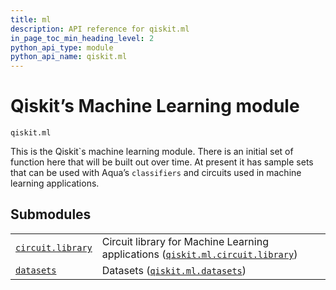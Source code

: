 ```yaml
---
title: ml
description: API reference for qiskit.ml
in_page_toc_min_heading_level: 2
python_api_type: module
python_api_name: qiskit.ml
---
```


<span id="module-qiskit.ml" />

<span id="qiskit-ml" />

# Qiskit’s Machine Learning module

`qiskit.ml`

This is the Qiskit\`s machine learning module. There is an initial set of function here that will be built out over time. At present it has sample sets that can be used with Aqua’s `classifiers` and circuits used in machine learning applications.

## Submodules

|                                                                                                             |                                                                                                                                                                           |
| ----------------------------------------------------------------------------------------------------------- | ------------------------------------------------------------------------------------------------------------------------------------------------------------------------- |
| [`circuit.library`](qiskit.ml.circuit.library#module-qiskit.ml.circuit.library "qiskit.ml.circuit.library") | Circuit library for Machine Learning applications ([`qiskit.ml.circuit.library`](qiskit.ml.circuit.library#module-qiskit.ml.circuit.library "qiskit.ml.circuit.library")) |
| [`datasets`](qiskit.ml.datasets#module-qiskit.ml.datasets "qiskit.ml.datasets")                             | Datasets ([`qiskit.ml.datasets`](qiskit.ml.datasets#module-qiskit.ml.datasets "qiskit.ml.datasets"))                                                                      |

